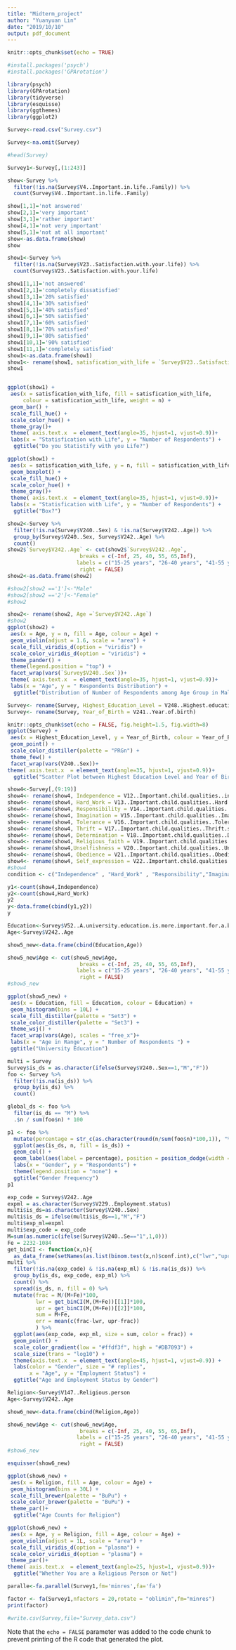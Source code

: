 ```yaml
---
title: "Midterm_project"
author: "Yuanyuan Lin"
date: "2019/10/10"
output: pdf_document
---
```


```r
knitr::opts_chunk$set(echo = TRUE)
```


```r
#install.packages('psych')
#install.packages('GPArotation')


```

```r
library(psych)
library(GPArotation)
library(tidyverse)
library(esquisse)
library(ggthemes)
library(ggplot2)
```



```r
Survey<-read.csv("Survey.csv")
```



```r
Survey<-na.omit(Survey)
```

```r
#head(Survey)
```




```r
Survey1<-Survey[,(1:243)]
```

```r
show<-Survey %>%
  filter(!is.na(Survey$V4..Important.in.life..Family)) %>%
  count(Survey$V4..Important.in.life..Family)

show[1,1]='not answered'
show[2,1]='very important'
show[3,1]='rather important'
show[4,1]='not very important'
show[5,1]='not at all important'
show<-as.data.frame(show)
show

```




```r
show1<-Survey %>%
  filter(!is.na(Survey$V23..Satisfaction.with.your.life)) %>%
  count(Survey$V23..Satisfaction.with.your.life)

show1[1,1]='not answered'
show1[2,1]='completely dissatisfied'
show1[3,1]='20% satisfied'
show1[4,1]='30% satisfied'
show1[5,1]='40% satisfied'
show1[6,1]='50% satisfied'
show1[7,1]='60% satisfied'
show1[8,1]='70% satisfied'
show1[9,1]='80% satisfied'
show1[10,1]='90% satisfied'
show1[11,1]='completely satisfied'
show1<-as.data.frame(show1)
show1<- rename(show1, satisfication_with_life = `Survey$V23..Satisfaction.with.your.life`)
show1
```


```r

```


```r

ggplot(show1) +
 aes(x = satisfication_with_life, fill = satisfication_with_life,
     colour = satisfication_with_life, weight = n) +
 geom_bar() +
 scale_fill_hue() +
 scale_color_hue() +
 theme_gray()+
 theme( axis.text.x  = element_text(angle=35, hjust=1, vjust=0.9))+
 labs(x = "Statisfication with Life", y = "Number of Respondents") +
  ggtitle("Do you Statistify with you Life?")
```

```r
ggplot(show1) +
 aes(x = satisfication_with_life, y = n, fill = satisfication_with_life, colour = satisfication_with_life) +
 geom_boxplot() +
 scale_fill_hue() +
 scale_color_hue() +
 theme_gray()+
 theme( axis.text.x  = element_text(angle=35, hjust=1, vjust=0.9))+
 labs(x = "Statisfication with Life", y = "Number of Respondents") +
  ggtitle("Box?")

```


```r
show2<-Survey %>%
  filter(!is.na(Survey$V240..Sex) & !is.na(Survey$V242..Age)) %>%
  group_by(Survey$V240..Sex, Survey$V242..Age) %>%
  count()
show2$`Survey$V242..Age` <- cut(show2$`Survey$V242..Age`, 
                       breaks = c(-Inf, 25, 40, 55, 65,Inf), 
                      labels = c("15-25 years", "26-40 years", "41-55 years", "56-65 years", "66-70 years"), 
                       right = FALSE)
show2<-as.data.frame(show2)

#show2[show2 =='1']<-"Male"
#show2[show2 =='2']<-"Female"
#show2
```

```r
show2<- rename(show2, Age =`Survey$V242..Age`)
#show2
ggplot(show2) +
 aes(x = Age, y = n, fill = Age, colour = Age) +
 geom_violin(adjust = 1.6, scale = "area") +
 scale_fill_viridis_d(option = "viridis") +
 scale_color_viridis_d(option = "viridis") +
 theme_pander() +
 theme(legend.position = "top") +
 facet_wrap(vars(`Survey$V240..Sex`))+
 theme( axis.text.x  = element_text(angle=35, hjust=1, vjust=0.9))+
 labs(x = "Age", y = " Respondents Distribution") +
  ggtitle("Distribution of Number of Respondents among Age Group in Male/Female")
```

```r
Survey<- rename(Survey, Highest_Education_Level = V248..Highest.educational.level.attained)
Survey<- rename(Survey, Year_of_Birth = V241..Year.of.birth)
```

```r
knitr::opts_chunk$set(echo = FALSE, fig.height=1.5, fig.width=8)
ggplot(Survey) +
 aes(x = Highest_Education_Level, y = Year_of_Birth, colour = Year_of_Birth, size = Year_of_Birth) +
 geom_point() +
 scale_color_distiller(palette = "PRGn") +
 theme_few() +
 facet_wrap(vars(V240..Sex))+
theme( axis.text.x  = element_text(angle=35, hjust=1, vjust=0.9))+
  ggtitle("Scatter Plot between Highest Education Level and Year of Birth in Female/Male")
```


```r
show4<-Survey[,(9:19)]
show4<- rename(show4, Independence = V12..Important.child.qualities..independence)
show4<- rename(show4, Hard_Work = V13..Important.child.qualities..Hard.work)
show4<- rename(show4, Responsibility = V14..Important.child.qualities..Feeling.of.responsibility)
show4<- rename(show4, Imagination = V15..Important.child.qualities..Imagination)
show4<- rename(show4, Tolerance = V16..Important.child.qualities..Tolerance.and.respect.for.other.people)
show4<- rename(show4, Thrift = V17..Important.child.qualities..Thrift.saving.money.and.things)
show4<- rename(show4, Determination = V18..Important.child.qualities..Determination..perseverance)
show4<- rename(show4, Religious_faith = V19..Important.child.qualities..Religious.faith)
show4<- rename(show4,Unselfishness = V20..Important.child.qualities..Unselfishness)
show4<- rename(show4, Obedience = V21..Important.child.qualities..Obedience)
show4<- rename(show4, Self_expression = V22..Important.child.qualities..Self.expression)
#show4
condition <- c("Independence" , "Hard_Work" , "Responsibility","Imagination","Tolerance","Thrift","Determination","Religious_faith","Unselfishness","Obedience","Self_expression") 
```

```r
y1<-count(show4,Independence)
y2<-count(show4,Hard_Work)
y2
y<-data.frame(cbind(y1,y2))
y
```

```r
Education<-Survey$V52..A.university.education.is.more.important.for.a.boy.than.for.a.girl
Age<-Survey$V242..Age

show5_new<-data.frame(cbind(Education,Age))

show5_new$Age <- cut(show5_new$Age, 
                       breaks = c(-Inf, 25, 40, 55, 65,Inf), 
                      labels = c("15-25 years", "26-40 years", "41-55 years", "56-65 years", "66-70 years"), 
                       right = FALSE)
#show5_new
```



```r
ggplot(show5_new) +
 aes(x = Education, fill = Education, colour = Education) +
 geom_histogram(bins = 10L) +
 scale_fill_distiller(palette = "Set3") +
 scale_color_distiller(palette = "Set3") +
 theme_wsj() +
 facet_wrap(vars(Age), scales = "free_x")+
 labs(x = "Age in Range", y = " Number of Respondents ") +
 ggtitle("University Education")
```

```r
multi = Survey
Survey$is_ds = as.character(ifelse(Survey$V240..Sex==1,"M","F"))
foo <- Survey %>%
  filter(!is.na(is_ds)) %>%
  group_by(is_ds) %>%
  count()

global_ds <- foo %>%
  filter(is_ds == "M") %>%
  .$n / sum(foo$n) * 100

p1 <- foo %>%
  mutate(percentage = str_c(as.character(round(n/sum(foo$n)*100,1)), "%")) %>%
  ggplot(aes(is_ds, n, fill = is_ds)) +
  geom_col() +
  geom_label(aes(label = percentage), position = position_dodge(width = 1))+
  labs(x = "Gender", y = "Respondents") +
  theme(legend.position = "none") +
  ggtitle("Gender Frequency")
p1
```

```r
exp_code = Survey$V242..Age
expml = as.character(Survey$V229..Employment.status)
multi$is_ds=as.character(Survey$V240..Sex)
multi$is_ds = ifelse(multi$is_ds==1,"M","F")
multi$exp_ml=expml
multi$exp_code = exp_code
M=sum(as.numeric(ifelse(Survey$V240..Se=="1",1,0)))
Fe = 2232-1084
get_binCI <- function(x,n){
  as_data_frame(setNames(as.list(binom.test(x,n)$conf.int),c("lwr","upr")))}
multi %>%
  filter(!is.na(exp_code) & !is.na(exp_ml) & !is.na(is_ds)) %>%
  group_by(is_ds, exp_code, exp_ml) %>%
  count() %>%
  spread(is_ds, n, fill = 0) %>%
  mutate(frac = M/(M+Fe)*100,
         lwr = get_binCI(M,(M+Fe))[[1]]*100,
         upr = get_binCI(M,(M+Fe))[[2]]*100,
         sum = M+Fe,
         err = mean(c(frac-lwr, upr-frac))
         ) %>%
  ggplot(aes(exp_code, exp_ml, size = sum, color = frac)) +
  geom_point() +
  scale_color_gradient(low = "#ffdf3f", high = "#DB7093") +
  scale_size(trans = "log10") +
  theme(axis.text.x  = element_text(angle=45, hjust=1, vjust=0.9)) +
  labs(color = "Gender", size = "# replies",
       x = "Age", y = "Employment Status") +
  ggtitle("Age and Employment Status by Gender")

```

```r
Religion<-Survey$V147..Religious.person
Age<-Survey$V242..Age

show6_new<-data.frame(cbind(Religion,Age))

show6_new$Age <- cut(show6_new$Age, 
                       breaks = c(-Inf, 25, 40, 55, 65,Inf), 
                      labels = c("15-25 years", "26-40 years", "41-55 years", "56-65 years", "66-70 years"), 
                       right = FALSE)
#show6_new
```

```r
esquisser(show6_new)
```

```r
ggplot(show6_new) +
 aes(x = Religion, fill = Age, colour = Age) +
 geom_histogram(bins = 30L) +
 scale_fill_brewer(palette = "BuPu") +
 scale_color_brewer(palette = "BuPu") +
 theme_par()+
  ggtitle("Age Counts for Religion")
```



```r
ggplot(show6_new) +
 aes(x = Age, y = Religion, fill = Age, colour = Age) +
 geom_violin(adjust = 1L, scale = "area") +
 scale_fill_viridis_d(option = "plasma") +
 scale_color_viridis_d(option = "plasma") +
 theme_par()+
theme( axis.text.x  = element_text(angle=25, hjust=1, vjust=0.9))+
  ggtitle("Whether You are a Religious Person or Not")
```

```r
paralle<-fa.parallel(Survey1,fm='minres',fa='fa')
```

```r
factor <- fa(Survey1,nfactors = 20,rotate = "oblimin",fm="minres")
print(factor)
```

```r
#write.csv(Survey,file="Survey_data.csv")
```

Note that the `echo = FALSE` parameter was added to the code chunk to prevent printing of the R code that generated the plot.
